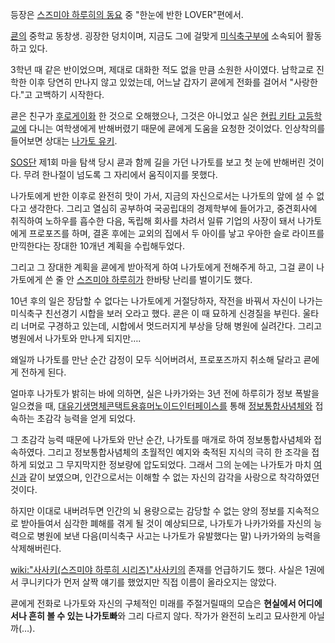 등장은 [[스즈미야 하루히의 동요]] 중 "한눈에 반한 LOVER"편에서.

[[쿈]]의 중학교 동창생.
굉장한 덩치이며, 지금도 그에 걸맞게 [[미식축구]]부에 소속되어 활동하고 있다.

3학년 때 같은 반이었으며, 제대로 대화한 적도 없을 만큼 소원한 사이였다. 남학교로 진학한 이후 당연히 만나지 않고 있었는데, 어느날 갑자기 쿈에게 전화를 걸어서 "사랑한다."고 고백하기 시작한다.

쿈은 친구가 [[후로게이]]화 한 것으로 오해했으나, 그것은 아니었고 실은 [[현립 키타 고등학교]]에 다니는 여학생에게 반해버렸기 때문에 쿈에게 도움을 요청한 것이었다. 인상착의를 들어보면 상대는 [[나가토 유키]].

[[SOS단]] 제1회 마을 탐색 당시 쿈과 함께 길을 가던 나가토를 보고 첫 눈에 반해버린 것이다. 무려 한나절이 넘도록 그 자리에서 움직이지를 못했다.

나가토에게 반한 이후로 완전히 맛이 가서, 지금의 자신으로서는 나가토의 앞에 설 수 없다고 생각한다. 그리고 열심히 공부하여 국공립대의 경제학부에 들어가고, 중견회사에 취직하여 노하우를 흡수한 다음, 독립해 회사를 차려서 일류 기업의 사장이 돼서 나가토에게 프로포즈를 하며, 결혼 후에는 교외의 집에서 두 아이를 낳고 우아한 슬로 라이프를 만끽한다는 장대한 10개년 계획을 수립해두었다.

그리고 그 장대한 계획을 쿈에게 받아적게 하여 나가토에게 전해주게 하고, 그걸 쿈이 나가토에게 쓴 줄 안 [[스즈미야 하루히]]가 한바탕 난리를 벌이기도 했다.

10년 후의 일은 장담할 수 없다는 나가토에게 거절당하자, 작전을 바꿔서 자신이 나가는 미식축구 친선경기 시합을 보러 오라고 했다. 쿈은 이 때 묘하게 신경질을 부린다. 울타리 너머로 구경하고 있는데, 시합에서 멋드러지게 부상을 당해 병원에 실려간다. 그리고 병원에서 나가토와 만나게 되지만….

왜일까 나가토를 만난 순간 감정이 모두 식어버려서, 프로포즈까지 취소해 달라고 쿈에게 전하게 된다.

얼마후 나가토가 밝히는 바에 의하면, 실은 나카가와는 3년 전에 하루히가 정보 폭발을 일으켰을 때, [[대유기생명체콘택트용휴머노이드인터페이스]]를 통해 [[정보통합사념체]]와 접속하는 초감각 능력을 얻게 되었다.

그 초감각 능력 때문에 나가토와 만난 순간, 나가토를 매개로 하여 정보통합사념체와 접속하였다. 그리고 정보통합사념체의 초월적인 예지와 축적된 지식의 극히 한 조각을 접하게 되었고 그 무지막지한 정보량에 압도되었다. 그래서 그의 눈에는 나가토가 마치 [[여신]]과 같이 보였으며, 인간으로서는 이해할 수 없는 자신의 감각을 사랑으로 착각하였던 것이다.

하지만 이대로 내버려두면 인간의 뇌 용량으로는 감당할 수 없는 양의 정보를 지속적으로 받아들여서 심각한 폐해를 겪게 될 것이 예상되므로, 나가토가 나카가와를 자신의 능력으로 병원에 보낸 다음(미식축구 사고는 나가토가 유발했다는 말) 나카가와의 능력을 삭제해버린다.

[[wiki:"사사키(스즈미야 하루히 시리즈)"사사키]]의 존재를 언급하기도 했다. 사실은 1권에서 쿠니키다가 먼저 살짝 얘기를 했었지만 직접 이름이 올라오지는 않았다.

쿈에게 전화로 나가토와 자신의 구체적인 미래를 주절거릴때의 모습은 '''현실에서 어디에서나 흔히 볼 수 있는 나가토빠'''와 그리 다르지 않다. 작가가 완전히 노리고 묘사한게 아닐까(…).
